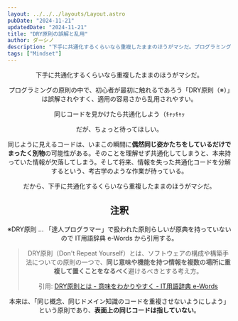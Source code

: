 ```yaml
---
layout: ../../../layouts/Layout.astro
pubDate: "2024-11-21"
updatedDate: "2024-11-21"
title: "DRY原則の誤解と乱用"
author: ダーシノ
description: "下手に共通化するくらいなら重複したままのほうがマシだ。プログラミングの原則の中で、初心者が最初に触れるであろう「DRY原則（※）」は誤解されやすく、適用の容易さから乱用されやすい。"
tags: ["Mindset"]
---
```



<Header {...frontmatter} />

下手に共通化するくらいなら重複したままのほうがマシだ。

プログラミングの原則の中で、初心者が最初に触れるであろう「DRY原則（※）」は誤解されやすく、適用の容易さから乱用されやすい。

同じコードを見かけたら共通化しよう（ｷｬｯｷｬｯ

だが、ちょっと待ってほしい。

同じように見えるコードは、いまこの瞬間に**偶然同じ姿かたちをしているだけでまったく別物**の可能性がある。そのことを理解せず共通化してしまうと、本来持っていた情報が欠落してしまう。そして将来、情報を失った共通化コードを分解するという、考古学のような作業が待っている。

だから、下手に共通化するくらいなら重複したままのほうがマシだ。


## 注釈

※DRY原則 … 「達人プログラマー」で扱われた原則らしいが原典を持っていないので IT用語辞典 e-Words から引用する。

> DRY原則（Don't Repeat Yourself）とは、ソフトウェアの構成や構築手法についての原則の一つで、**同じ意味や機能を持つ情報を複数の場所に重複して置くことをなるべく**避けるべきとする考え方。
>
> 引用: [DRY原則とは - 意味をわかりやすく - IT用語辞典 e-Words](https://e-words.jp/w/DRY%E5%8E%9F%E5%89%87.html)

本来は、「同じ概念、同じドメイン知識のコードを重複させないようにしよう」という原則であり、**表面上の同じコードは指していない**。
